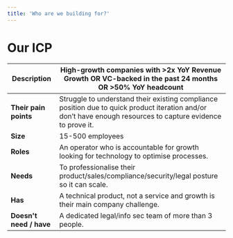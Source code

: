 ```yaml
---
title: 'Who are we building for?'
---
```


# Our ICP



| **Description**         | **High-growth companies with >2x YoY Revenue Growth OR VC-backed in the past 24 months OR >50% YoY headcount**                                               |
| ----------------------- | ------------------------------------------------------------------------------------------------------------------------------------------------------------ |
| **Their pain points**   | Struggle to understand their existing compliance position due to quick product iteration and/or don’t have enough resources to capture evidence to prove it. |
| **Size**                | 15-500 employees                                                                                                                                             |
| **Roles**               | An operator who is accountable for growth looking for technology to optimise processes.                                                                      |
| **Needs**               | To professionalise their product/sales/compliance/security/legal posture so it can scale.                                                                    |
| **Has**                 | A technical product, not a service and growth is their main company challenge.                                                                               |
| **Doesn't need / have** | A dedicated legal/info sec team of more than 3 people.                                                                                                       |